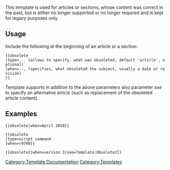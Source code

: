 This template is used for articles or sections, whose content was correct in the past, but is either no longer supported or no longer required and is kept for legacy purposes only.

==Usage==
Include the following at the beginning of an article or a section:
 <nowiki>{{obsolete
|type=... (allows to specify, what was obsoleted, default 'article', optional)
|when=... (specifies, what obsoleted the subject, usually a date or revision)
}}</nowiki>

Template {{Tl|obsolete2}} supports in addition to the above parameters also parameter ''see'' to specify an alternative article (such as replacement of the obsoleted article content).

==Examples==
 <nowiki>{{obsolete|when=April 2010}}</nowiki>
{{obsolete|when=April 2010}}

 <nowiki>{{obsolete
|type=script command
|when=r9788}}</nowiki>
{{obsolete
|type=script command
|when=r9788}}

 <nowiki>{{obsolete2|when=version 3|see=Template:Obsolete2}}</nowiki>
{{obsolete2|when=version 3|see=Template:Obsolete2}}
<noinclude>[[Category:Template Documentation]]</noinclude>
<includeonly>[[Category:Templates]]</includeonly>